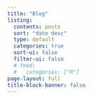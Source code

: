 ```yaml
---
title: "Blog"
listing:
  contents: posts
  sort: "date desc"
  type: default
  categories: true
  sort-ui: false
  filter-ui: false
  # feed:
  #   categories: ["R"]
page-layout: full
title-block-banner: false
---
```

::: {.column-page}

:::
